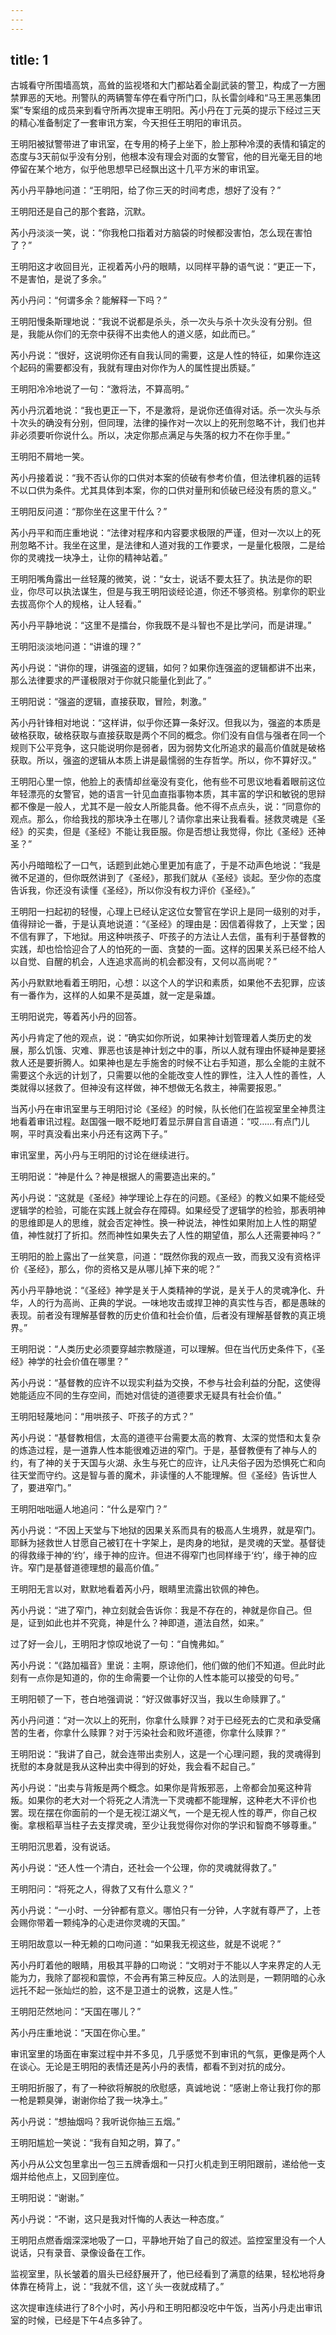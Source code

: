 ```yaml
---
---
---
```

title: 1
---




古城看守所围墙高筑，高耸的监视塔和大门都站着全副武装的警卫，构成了一方圈禁罪恶的天地。刑警队的两辆警车停在看守所门口，队长雷剑峰和“马王黑恶集团案”专案组的成员来到看守所再次提审王明阳。芮小丹在丁元英的提示下经过三天的精心准备制定了一套审讯方案，今天担任王明阳的审讯员。

王明阳被狱警带进了审讯室，在专用的椅子上坐下，脸上那种冷漠的表情和镇定的态度与3天前似乎没有分别，他根本没有理会对面的女警官，他的目光毫无目的地停留在某个地方，似乎他思想早已经飘出这十几平方米的审讯室。

芮小丹平静地问道：“王明阳，给了你三天的时间考虑，想好了没有？”

王明阳还是自己的那个套路，沉默。

芮小丹淡淡一笑，说：“你我枪口指着对方脑袋的时候都没害怕，怎么现在害怕了？”

王明阳这才收回目光，正视着芮小丹的眼睛，以同样平静的语气说：“更正一下，不是害怕，是说了多余。”

芮小丹问：“何谓多余？能解释一下吗？”

王明阳慢条斯理地说：“我说不说都是杀头，杀一次头与杀十次头没有分别。但是，我能从你们的无奈中获得不出卖他人的道义感，如此而已。”

芮小丹说：“很好，这说明你还有自我认同的需要，这是人性的特征，如果你连这个起码的需要都没有，我就有理由对你作为人的属性提出质疑。”

王明阳冷冷地说了一句：“激将法，不算高明。”

芮小丹沉着地说：“我也更正一下，不是激将，是说你还值得对话。杀一次头与杀十次头的确没有分别，但同理，法律的操作对一次以上的死刑忽略不计，我们也并非必须要听你说什么。所以，决定你那点满足与失落的权力不在你手里。”

王明阳不屑地一笑。

芮小丹接着说：“我不否认你的口供对本案的侦破有参考价值，但法律机器的运转不以口供为条件。尤其具体到本案，你的口供对量刑和侦破已经没有质的意义。”

王明阳反问道：“那你坐在这里干什么？”

芮小丹平和而庄重地说：“法律对程序和内容要求极限的严谨，但对一次以上的死刑忽略不计。我坐在这里，是法律和人道对我的工作要求，一是量化极限，二是给你的灵魂找一块净土，让你的精神站着。”

王明阳嘴角露出一丝轻蔑的微笑，说：“女士，说话不要太狂了。执法是你的职业，你尽可以执法谋生，但是与我王明阳谈经论道，你还不够资格。别拿你的职业去拔高你个人的规格，让人轻看。”

芮小丹平静地说：“这里不是擂台，你我既不是斗智也不是比学问，而是讲理。”

王明阳淡淡地问道：“讲谁的理？”

芮小丹说：“讲你的理，讲强盗的逻辑，如何？如果你连强盗的逻辑都讲不出来，那么法律要求的严谨极限对于你就只能量化到此了。”

王明阳说：“强盗的逻辑，直接获取，冒险，刺激。”

芮小丹针锋相对地说：“这样讲，似乎你还算一条好汉。但我以为，强盗的本质是破格获取，破格获取与直接获取是两个不同的概念。你们没有自信与强者在同一个规则下公平竞争，这只能说明你是弱者，因为弱势文化所追求的最高价值就是破格获取。所以，强盗的逻辑从本质上讲是最懦弱的生存哲学。所以，你不算好汉。”

王明阳心里一惊，他脸上的表情却丝毫没有变化，他有些不可思议地看着眼前这位年轻漂亮的女警官，她的语言一针见血直指事物本质，其丰富的学识和敏锐的思辩都不像是一般人，尤其不是一般女人所能具备。他不得不点点头，说：“同意你的观点。那么，你给我找的那块净土在哪儿？请你拿出来让我看看。拯救灵魂是《圣经》的买卖，但是《圣经》不能让我臣服。你是否想让我觉得，你比《圣经》还神圣？”

芮小丹暗暗松了一口气，话题到此她心里更加有底了，于是不动声色地说：“我是微不足道的，但你既然讲到了《圣经》，那我们就从《圣经》谈起。至少你的态度告诉我，你还没有读懂《圣经》，所以你没有权力评价《圣经》。”

王明阳一扫起初的轻慢，心理上已经认定这位女警官在学识上是同一级别的对手，值得辩论一番，于是认真地说道：“《圣经》的理由是：因信着得救了，上天堂；因不信有罪了，下地狱。用这种哄孩子、吓孩子的方法让人去信，虽有利于基督教的实践，却也恰恰迎合了人的怕死的一面、贪婪的一面。这样的因果关系已经不给人以自觉、自醒的机会，人连追求高尚的机会都没有，又何以高尚呢？”

芮小丹默默地看着王明阳，心想：以这个人的学识和素质，如果他不去犯罪，应该有一番作为，这样的人如果不是英雄，就一定是枭雄。

王明阳说完，等着芮小丹的回答。

芮小丹肯定了他的观点，说：“确实如你所说，如果神计划管理着人类历史的发展，那么饥饿、灾难、罪恶也该是神计划之中的事，所以人就有理由怀疑神是要拯救人还是要折腾人。如果神也是左手施舍的时候不让右手知道，那么全能的主就不需要这个永远的计划了，只需要以他的全能改变人性的罪性，注入人性的善性，人类就得以拯救了。但神没有这样做，神不想做无名救主，神需要报恩。”

当芮小丹在审讯室里与王明阳讨论《圣经》的时候，队长他们在监视室里全神贯注地看着审讯过程。赵国强一眼不眨地盯着显示屏自言自语道：“哎……有点门儿啊，平时真没看出来小丹还有这两下子。”

审讯室里，芮小丹与王明阳的讨论在继续进行。

王明阳说：“神是什么？神是根据人的需要造出来的。”

芮小丹说：“这就是《圣经》神学理论上存在的问题。《圣经》的教义如果不能经受逻辑学的检验，可能在实践上就会存在障碍。如果经受了逻辑学的检验，那表明神的思维即是人的思维，就会否定神性。换一种说法，神性如果附加上人性的期望值，神性就打了折扣。然而神性如果失去了人性的期望值，那么人还需要神吗？”

王明阳的脸上露出了一丝笑意，问道：“既然你我的观点一致，而我又没有资格评价《圣经》，那么，你的资格又是从哪儿掉下来的呢？”

芮小丹平静地说：“《圣经》神学是关于人类精神的学说，是关于人的灵魂净化、升华，人的行为高尚、正典的学说。一味地攻击或捍卫神的真实性与否，都是愚昧的表现。前者没有理解基督教的历史价值和社会价值，后者没有理解基督教的真正境界。”

王明阳说：“人类历史必须要穿越宗教隧道，可以理解。但在当代历史条件下，《圣经》神学的社会价值在哪里？”

芮小丹说：“基督教的应许不以现实利益为交换，不参与社会利益的分配，这使得她能适应不同的生存空间，而她对信徒的道德要求无疑具有社会价值。”

王明阳轻蔑地问：“用哄孩子、吓孩子的方式？”

芮小丹说：“基督教相信，太高的道德平台需要太高的教育、太深的觉悟和太复杂的炼造过程，是一道靠人性本能很难迈进的窄门。于是，基督教便有了神与人的约，有了神的关于天国与火湖、永生与死亡的应许，让凡夫俗子因为恐惧死亡和向往天堂而守约。这是智与善的魔术，非读懂的人不能理解。但《圣经》告诉世人了，要进窄门。”

王明阳咄咄逼人地追问：“什么是窄门？”

芮小丹说：“不因上天堂与下地狱的因果关系而具有的极高人生境界，就是窄门。耶稣为拯救世人甘愿自己被钉在十字架上，是肉身的地狱，是灵魂的天堂。基督徒的得救缘于神的‘约’，缘于神的应许。但进不得窄门也同样缘于‘约’，缘于神的应许。窄门是基督道德理想的最高价值。”

王明阳无言以对，默默地看着芮小丹，眼睛里流露出钦佩的神色。

芮小丹说：“进了窄门，神立刻就会告诉你：我是不存在的，神就是你自己。但是，证到如此也并不究竟，神是什么？神即道，道法自然，如来。”

过了好一会儿，王明阳才惊叹地说了一句：“自愧弗如。”

芮小丹说：“《路加福音》里说：主啊，原谅他们，他们做的他们不知道。但此时此刻有一点你是知道的，你的生命需要一个让你的人性本能可以接受的句号。”

王明阳顿了一下，苍白地强调说：“好汉做事好汉当，我以生命赎罪了。”

芮小丹问道：“对一次以上的死刑，你拿什么赎罪？对于已经死去的亡灵和承受痛苦的生者，你拿什么赎罪？对于污染社会和败坏道德，你拿什么赎罪？”

王明阳说：“我讲了自己，就会连带出卖别人，这是一个心理问题，我的灵魂得到抚慰的本身就是我从这种出卖中得到的好处，我会看不起自己。”

芮小丹说：“出卖与背叛是两个概念。如果你是背叛邪恶，上帝都会加冕这种背叛。如果你的老大对一个将死之人清洗一下灵魂都不能理解，这种老大不评价也罢。现在摆在你面前的一个是无视江湖义气，一个是无视人性的尊严，你自己权衡。拿根稻草当柱子去支撑灵魂，至少让我觉得你对你的学识和智商不够尊重。”

王明阳沉思着，没有说话。

芮小丹说：“还人性一个清白，还社会一个公理，你的灵魂就得救了。”

王明阳问：“将死之人，得救了又有什么意义？”

芮小丹说：“一小时、一分钟都有意义。哪怕只有一分钟，人字就有尊严了，上苍会赐你带着一颗纯净的心走进你灵魂的天国。”

王明阳故意以一种无赖的口吻问道：“如果我无视这些，就是不说呢？”

芮小丹盯着他的眼睛，用极其平静的口吻说：“文明对于不能以人字来界定的人无能为力，我除了鄙视和震惊，不会再有第三种反应。人的法则是，一颗阴暗的心永远托不起一张灿烂的脸，这不是卫道士的说教，这是人性。”

王明阳茫然地问：“天国在哪儿？”

芮小丹庄重地说：“天国在你心里。”

审讯室里的场面在审案过程中并不多见，几乎感觉不到审讯的气氛，更像是两个人在谈心。无论是王明阳的表情还是芮小丹的表情，都看不到对抗的成分。

王明阳折服了，有了一种欲将解脱的欣慰感，真诚地说：“感谢上帝让我打你的那一枪是颗臭弹，谢谢你给了我一块净土。”

芮小丹说：“想抽烟吗？我听说你抽三五烟。”

王明阳尴尬一笑说：“我有自知之明，算了。”

芮小丹从公文包里拿出一包三五牌香烟和一只打火机走到王明阳跟前，递给他一支烟并给他点上，又回到座位。

王明阳说：“谢谢。”

芮小丹说：“不谢，这只是我对忏悔的人表达一种态度。”

王明阳点燃香烟深深地吸了一口，平静地开始了自己的叙述。监控室里没有一个人说话，只有录音、录像设备在工作。

监视室里，队长皱着的眉头已经舒展开了，他已经看到了满意的结果，轻松地将身体靠在椅背上，说：“我就不信，这丫头一夜就成精了。”

这次提审连续进行了8个小时，芮小丹和王明阳都没吃中午饭，当芮小丹走出审讯室的时候，已经是下午4点多钟了。
